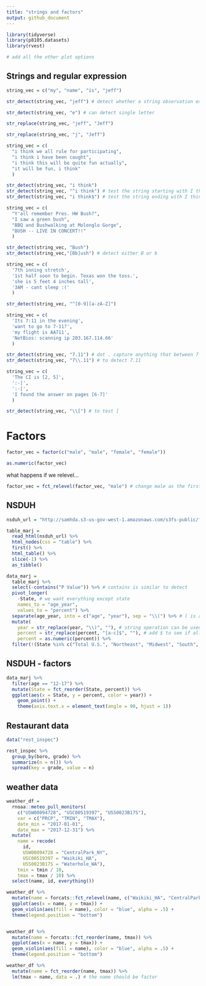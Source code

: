 ```yaml
---
title: "strings and factors"
output: github_document
---
```


```r
library(tidyverse)
library(p8105.datasets)
library(rvest)

# add all the other plot options
```

## Strings and regular expression

```r
string_vec = c("my", "name", "is", "jeff")

str_detect(string_vec, "jeff") # detect whether a string observation exists in a string

str_detect(string_vec, "e") # can detect single letter

str_replace(string_vec, "jeff", "Jeff")

str_replace(string_vec, "j", "Jeff")
```

```r
string_vec = c(
  "i think we all rule for participating",
  "i think i have been caught",
  "i think this will be quite fun actually",
  "it will be fun, i think"
  )

str_detect(string_vec, "i think")
str_detect(string_vec, "^i think") # test the string starting with I think
str_detect(string_vec, "i think$") # test the string ending with I think


```




```r
string_vec = c(
  "Y'all remember Pres. HW Bush?",
  "I saw a green bush",
  "BBQ and Bushwalking at Molonglo Gorge",
  "BUSH -- LIVE IN CONCERT!!"
  )

str_detect(string_vec, "Bush")
str_detect(string_vec,"[Bb]ush") # detect either B or b
```


```r
string_vec = c(
  '7th inning stretch',
  '1st half soon to begin. Texas won the toss.',
  'she is 5 feet 4 inches tall',
  '3AM - cant sleep :('
  )

str_detect(string_vec, "^[0-9][a-zA-Z]")
```


```r
string_vec = c(
  'Its 7:11 in the evening',
  'want to go to 7-11?',
  'my flight is AA711',
  'NetBios: scanning ip 203.167.114.66'
  )

str_detect(string_vec, "7.11") # dot . capture anything that between 7 and 11
str_detect(string_vec, "7\\.11") # to detect 7.11
```


```r
string_vec = c(
  'The CI is [2, 5]',
  ':-]',
  ':-[',
  'I found the answer on pages [6-7]'
  )

str_detect(string_vec, "\\[") # to test [
```

# Factors

```r
factor_vec = factor(c("male", "male", "female", "female"))

as.numeric(factor_vec)
```

what happens if we relevel...

```r
factor_vec = fct_relevel(factor_vec, "male") # change male as the first
```

## NSDUH
```r
nsduh_url = "http://samhda.s3-us-gov-west-1.amazonaws.com/s3fs-public/field-uploads/2k15StateFiles/NSDUHsaeShortTermCHG2015.htm"

table_marj = 
  read_html(nsduh_url) %>% 
  html_nodes(css = "table") %>% 
  first() %>%
  html_table() %>%
  slice(-1) %>%
  as_tibble()

data_marj = 
  table_marj %>%
  select(-contains("P Value")) %>% # contains is similar to detect
  pivot_longer(
    -State, # we want everything except state
    names_to = "age_year", 
    values_to = "percent") %>%
  separate(age_year, into = c("age", "year"), sep = "\\(") %>% # ( is a special thing for regular expression
  mutate(
    year = str_replace(year, "\\)", ""), # string operation can be used in mutate()
    percent = str_replace(percent, "[a-c]$", ""), # add $ to see if all the letters in the data is added in the same way.
    percent = as.numeric(percent)) %>%
  filter(!(State %in% c("Total U.S.", "Northeast", "Midwest", "South", "West")))
```

## NSDUH - factors
```r
data_marj %>%
  filter(age == "12-17") %>% 
  mutate(State = fct_reorder(State, percent)) %>% 
  ggplot(aes(x = State, y = percent, color = year)) + 
    geom_point() + 
    theme(axis.text.x = element_text(angle = 90, hjust = 1))
```

## Restaurant data
```r
data("rest_inspec")

rest_inspec %>% 
  group_by(boro, grade) %>% 
  summarize(n = n()) %>% 
  spread(key = grade, value = n)
```

## weather data
```r
weather_df = 
  rnoaa::meteo_pull_monitors(
    c("USW00094728", "USC00519397", "USS0023B17S"),
    var = c("PRCP", "TMIN", "TMAX"), 
    date_min = "2017-01-01",
    date_max = "2017-12-31") %>%
  mutate(
    name = recode(
      id, 
      USW00094728 = "CentralPark_NY", 
      USC00519397 = "Waikiki_HA",
      USS0023B17S = "Waterhole_WA"),
    tmin = tmin / 10,
    tmax = tmax / 10) %>%
  select(name, id, everything())
```


```r
weather_df %>%
  mutate(name = forcats::fct_relevel(name, c("Waikiki_HA", "CentralPark_NY", "Waterhole_WA"))) %>% 
  ggplot(aes(x = name, y = tmax)) + 
  geom_violin(aes(fill = name), color = "blue", alpha = .5) + 
  theme(legend.position = "bottom")


weather_df %>%
  mutate(name = forcats::fct_reorder(name, tmax)) %>% 
  ggplot(aes(x = name, y = tmax)) + 
  geom_violin(aes(fill = name), color = "blue", alpha = .5) + 
  theme(legend.position = "bottom")
```

```r
weather_df %>% 
  mutate(name = fct_reorder(name, tmax)) %>% 
  lm(tmax ~ name, data = .) # the name should be factor
```


